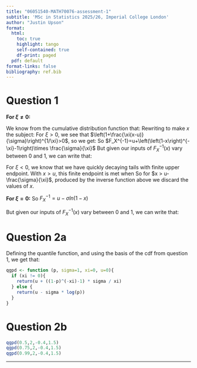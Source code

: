 ```yaml
---
title: "06051540-MATH70076-assessment-1"
subtitle: 'MSc in Statistics 2025/26, Imperial College London'
author: "Justin Upson"
format:
  html:
    toc: true
    highlight: tango
    self-contained: true
    df-print: paged
  pdf: default
format-links: false
bibliography: ref.bib 
---
```


# Question 1

**For $\xi \neq 0$:** 

We know from the cumulative distribution function that:
\begin{equation}
  F(x;\sigma,\xi,u) = 1-\left(1+\frac{\xi(x-u)}{\sigma}\right)_+^{-1/\xi}
\end{equation}
Rewriting to make $x$ the subject:
\begin{align}
\left(1+\frac{\xi(x-u)}{\sigma}\right)_+^{-1/\xi}&=(1-F) \\
1&=(1-F)\left(1+\frac{\xi(x-u)}{\sigma}\right)_+^{1/\xi} \\
(1-F)^{-1}&=\left(1+\frac{\xi(x-u)}{\sigma}\right)_+^{1/\xi} \\
\end{align}
For $\xi > 0$, we see that $\left(1+\frac{\xi(x-u)}{\sigma}\right)^{1/\xi}>0$, so we get:
\begin{align}
(1-F)^{-\xi}&=1+\frac{\xi(x-u)}{\sigma} \\
(1-F)^{-\xi}-1&=\frac{\xi(x-u)}{\sigma} \\
\left(\left(1-F\right)^{-\xi}-1\right)\times \frac{\sigma}{\xi} &= x-u\\
u+\left(\left(1-F\right)^{-\xi}-1\right)\times \frac{\sigma}{\xi} &= x\\
\end{align}
So $F_X^{-1}=u+\left(\left(1-x\right)^{-\xi}-1\right)\times \frac{\sigma}{\xi}$
But given our inputs of $F_X^{-1}(x)$ vary between 0 and 1, we can write that:
\begin{equation}
F_X^{-1}(x)=u+\left(\left(x\right)^{-\xi}-1\right)\times \frac{\sigma}{\xi}
\end{equation}

For $\xi < 0$, we know that we have quickly decaying tails with finite upper endpoint. With $x>u$, this finite endpoint is met when
\begin{align}
1+\frac{\xi(x-u)}{\sigma}&=0 \\
\frac{\xi(x-u)}{\sigma}&=-1 \\
x-u&=-\frac{\sigma}{\xi} \\
x&=u-\frac{\sigma}{\xi} \\
\end{align}
So for $x > u-\frac{\sigma}{\xi}$, produced by the inverse function above we discard the values of $x$.

**For $\xi = 0$:**
\begin{align}
F&=1-exp\left(-\frac{x-u}{\sigma}\right) \\
exp\left(-\frac{x-u}{\sigma}\right)&=1-F \\
-\frac{x-u}{\sigma}&=ln(1-F) \\
-x+u&=\sigma ln(1-F) \\
u-\sigma ln(1-F) &= x \\
\end{align}
So $F_X^{-1}=u-\sigma ln(1-x)$

But given our inputs of $F_X^{-1}(x)$ vary between 0 and 1, we can write that:
\begin{equation}
F_X^{-1}(x)=u-\sigma ln(x)
\end{equation}

# Question 2a

Defining the quantile function, and using the basis of the cdf from question 1, we get that:
```r
qgpd <- function (p, sigma=1, xi=0, u=0){
  if (xi != 0){
    return(u + ((1-p)^(-xi)-1) * sigma / xi)
  } else {
    return(u - sigma * log(p))
  }
}
```

# Question 2b

```r
qgpd(0.5,2,-0.4,1.5)
qgpd(0.75,2,-0.4,1.5)
qgpd(0.99,2,-0.4,1.5)
```


---

